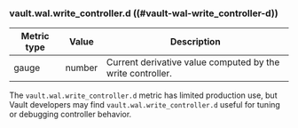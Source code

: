 ### vault.wal.write_controller.d ((#vault-wal-write_controller-d))

Metric type | Value   | Description
----------- | ------- | -----------
gauge       | number  | Current derivative value computed by the write controller.

The `vault.wal.write_controller.d` metric has limited production use, but Vault
developers may find `vault.wal.write_controller.d` useful for tuning or
debugging controller behavior.